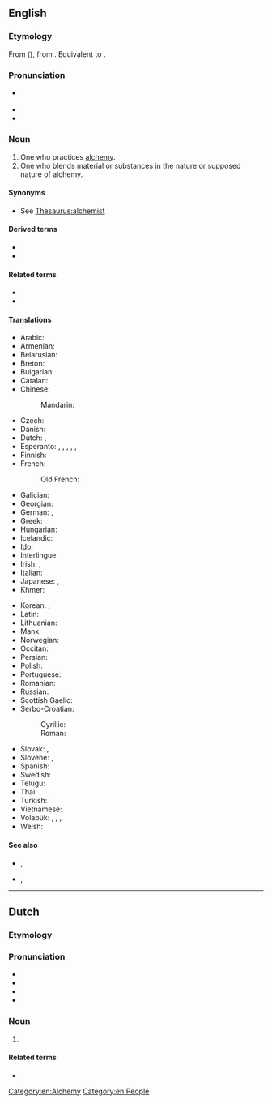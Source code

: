 {{also|Alchemist}}
==English==

===Etymology===
From {{der|en|fro|alquemiste}} ({{cog|fr|alchimiste}}), from {{der|en|ML.|alchemista}}. Equivalent to {{suffix|en|alchemy|ist}}.

===Pronunciation===
* {{a|US}} {{IPA|en|/ˈæl.kə.mɪst/}}
* {{audio|en|en-us-alchemist.ogg|Audio (US)}}
* {{hyphenation|en|al|che|mist}}

===Noun===
{{en-noun}}

# One who practices [[alchemy]].
# One who blends material or substances in the nature or supposed nature of alchemy.

====Synonyms====
* See [[Thesaurus:alchemist]]

====Derived terms====
* {{l|en|alchemistic}}
* {{l|en|alchemistical}}

====Related terms====
* {{l|en|alchemical}}
* {{l|en|alchemy}}

====Translations====
{{trans-top|one who practices alchemy}}
* Arabic: {{t|ar|خِيمِيَائِيّ|m}}
* Armenian: {{t+|hy|ալքիմիկոս}}
* Belarusian: {{t|be|альхімік|m}}
* Breton: {{t|br|alkimiour|m}}
* Bulgarian: {{t+|bg|алхимик|m}}
* Catalan: {{t+|ca|alquimista|m|f}}
* Chinese:
*: Mandarin: {{t+|cmn|方士|tr=fāngshì}}
* Czech: {{t+|cs|alchymista|m}}
* Danish: {{t|da|alkymist|c}}
* Dutch: {{t+|nl|alchemist|c}}, {{t+|nl|alchimist|c}}
* Esperanto: {{qualifier|♂♀}} {{t|eo|alkemiisto}}, {{qualifier|explicitly ♂}} {{t|eo|viralkemiisto}}, {{qualifier|explicitly ♀}} {{t|eo|alkemiistino}}, {{qualifier|♂♀}} {{t|eo|alĥemiisto}}, {{qualifier|explicitly ♂}} {{t|eo|viralĥemiisto}}, {{qualifier|explicitly ♀}} {{t|eo|alĥemiistino}}
* Finnish: {{t+|fi|alkemisti}}
* French: {{t+|fr|alchimiste|m|f}}
*: Old French: {{t|fro|alquemiste|m}}
* Galician: {{t|gl|alquimista|m|f}}
* Georgian: {{t|ka|ალქიმიკოსი}}
* German: {{t+|de|Alchemist|m}}, {{t|de|Alchemistin|f}}
* Greek: {{t+|el|αλχημιστής|m}}
* Hungarian: {{t+|hu|alkimista}}
* Icelandic: {{t|is|gullgerðarmaður|m}}
* Ido: {{t+|io|alkemiisto}}
* Interlingue: {{t|ie|alchimist}}
* Irish: {{t|ga|ailceimiceoir|m}}, {{t|ga|ailceimicí|m}}
* Italian: {{t+|it|alchimista|m|f}}
* Japanese: {{t+|ja|錬金術師|tr=れんきんじゅつし, renkinjutsushi}}, {{t|ja|アルケミスト|tr=arukemisuto}}
* Khmer: {{t|km|រសវិទូ|tr=ros vi tu}}
{{trans-mid}}
* Korean: {{t+|ko|연금술사}}, {{t|ko|연금사}}
* Latin: {{t|la|alchemista|f}}
* Lithuanian: {{t|lt|alchemikas|m}}
* Manx: {{t|gv|far-chemmicagh}}
* Norwegian: {{t+|no|alkymist|c}}
* Occitan: {{t|oc|alquimista}}
* Persian: {{t+|fa|کیمیاگر|tr=kimiâgar}}
* Polish: {{t+|pl|alchemik|m}}
* Portuguese: {{t+|pt|alquimista|m|f}}
* Romanian: {{t+|ro|alchimist|m}}
* Russian: {{t+|ru|алхи́мик|m}}
* Scottish Gaelic: {{t|gd|ailceimicear|m}}
* Serbo-Croatian:
*: Cyrillic: {{t|sh|алкемичар|m}}
*: Roman: {{t|sh|alkemičar|m}}
* Slovak: {{t|sk|alchymista|m}}, {{t|sk|alchymistka|f}}
* Slovene: {{t|sl|alkimist|m}}, {{t|sl|alkimistka|f}}
* Spanish: {{t+|es|alquimista|m|f}}
* Swedish: {{t+|sv|alkemist|c}}
* Telugu: {{t+|te|రసవాది}}
* Thai: {{t|th|นักเล่นแร่แปรธาตุ}}
* Turkish: {{t+|tr|simyacı}}
* Vietnamese: {{t|vi|nhà giả kim}}
* Volapük: {{qualifier|♂♀}} {{t+|vo|lalkiman}}, {{qualifier|♂}} {{t|vo|hilalkiman}}, {{qualifier|♀}} {{t|vo|jilalkiman}}, {{qualifier|obsolete}} {{t|vo|lukiemel}}
* Welsh: {{t|cy|alcemydd|m}}
{{trans-bottom}}

====See also====
* {{l|en|elixir}}, {{l|en|elixir of life}}
* {{l|en|philosophers' stone}}, {{l|en|philosopher's stone}}

[[Category:en:Alchemy]]
[[Category:en:People]]

----

==Dutch==

===Etymology===
{{rfe|nl}}

===Pronunciation===
* {{IPA|nl|/ˌɑl.xəˈmɪst/|/ˌɑl.xeːˈmɪst/}}
* {{audio|nl|Nl-alchemist.ogg|Audio}}
* {{hyphenation|nl|al|che|mist}}
* {{rhyme|nl|ɪst}}

===Noun===
{{nl-noun|m|-en|alchemistje}}

# {{l|en|alchemist}}

====Related terms====
* {{l|nl|alchemie}}